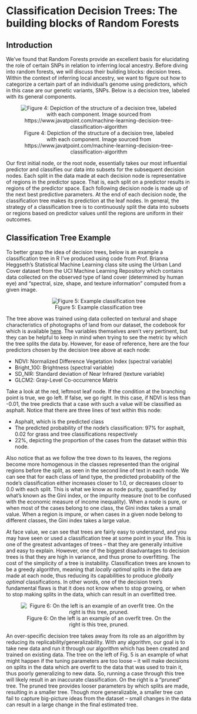 # Classification Decision Trees: The building blocks of Random Forests

## Introduction

We’ve found that Random Forests provide an excellent basis for elucidating the role of certain SNPs in relation to inferring local ancestry. Before diving into random forests, we will discuss their building blocks: decision trees. Within the context of inferring local ancestry, we want to figure out how to categorize a certain part of an individual’s genome using predictors, which in this case are our genetic variants, SNPs. Below is a decision tree, labeled with its general components.

<center>

![Figure 4: Depiction of the structure of a decision tree, labeled with each component. Image sourced from https://www.javatpoint.com/machine-learning-decision-tree-classification-algorithm](/Users/brianlee/Dropbox/My Mac (Brian’s MacBook Pro)/Desktop/2022 FALL/STAT 494/GWAS_rf/figures/fig4.png)

</center>

Our first initial node, or the root node, essentially takes our most influential predictor and classifies our data into subsets for the subsequent decision nodes. Each split in the data made at each decision node is representative of regions in the predictor space. That is, each split on a predictor results in regions of the predictor space. Each following decision node is made up of the next best predictive parameters. At the end of each decision node, the classification tree makes its prediction at the leaf nodes. In general, the strategy of a classification tree is to continuously split the data into subsets or regions based on predictor values until the regions are uniform in their outcomes.

## Classification Tree Example

To better grasp the idea of decision trees, below is an example a classification tree in R I’ve produced using code from Prof. Brianna Heggseth’s Statistical Machine Learning class site using the Urban Land Cover dataset from the UCI Machine Learning Repository which contains data collected on the observed type of land cover (determined by human eye) and “spectral, size, shape, and texture information” computed from a given image.


<center>

![Figure 5: Example classification tree](/Users/brianlee/Dropbox/My Mac (Brian’s MacBook Pro)/Desktop/2022 FALL/STAT 494/GWAS_rf/figures/fig5.png)

</center>

The tree above was trained using data collected on textural and shape characteristics of photographs of land from our dataset, the codebook for which is available [here](https://archive.ics.uci.edu/ml/datasets/Urban+Land+Cover). The variables themselves aren’t very pertinent, but they can be helpful to keep in mind when trying to see the metric by which the tree splits the data by. However, for ease of reference, here are the four predictors chosen by the decision tree above at each node:

- NDVI: Normalized Difference Vegetation Index (spectral variable)
- Bright_100: Brightness (spectral variable)
- SD_NIR: Standard deviation of Near Infrared (texture variable)
- GLCM2: Gray-Level Co-occurrence Matrix

Take a look at the red, leftmost leaf node. If the condition at the branching point is true, we go left. If false, we go right. In this case, if NDVI is less than -0.01, the tree predicts that a case with such a value will be classified as asphalt. 
Notice that there are three lines of text within this node:

- Asphalt, which is the predicted class
- The predicted probability of the node’s classification: 97% for asphalt, 0.02 for grass and tree classifications respectively
- 22%, depicting the proportion of the cases from the dataset within this node.

Also notice that as we follow the tree down to its leaves, the regions become more homogenous in the classes represented than the original regions before the split, as seen in the second line of text in each node. We can see that for each class of land type, the predicted probability of the node’s classification either increases closer to 1.0, or decreases closer to 0.0 with each split. This is what we know as node purity, quantified by what’s known as the Gini index, or the impurity measure (not to be confused with the economic measure of income inequality). When a node is pure, or when most of the cases belong to one class, the Gini index takes a small value. When a region is impure, or when cases in a given node belong to different classes, the Gini index takes a large value.

At face value, we can see that trees are fairly easy to understand, and you may have seen or used a classification tree at some point in your life. This is one of the greatest advantages of trees – that they are generally intuitive and easy to explain. However, one of the biggest disadvantages to decision trees is that they are high in variance, and thus prone to overfitting. The cost of the simplicity of a tree is instability. Classification trees are known to be a greedy algorithm, meaning that *locally optimal* splits in the data are made at each node, thus reducing its capabilities to produce *globally optimal* classifications. In other words, one of the decision tree’s fundamental flaws is that it does not know when to stop growing, or when to stop making splits in the data, which can result in an overfitted tree.

<center>

![Figure 6: On the left is an example of an overfit tree. On the right is this tree, pruned.](/Users/brianlee/Dropbox/My Mac (Brian’s MacBook Pro)/Desktop/2022 FALL/STAT 494/GWAS_rf/figures/fig6.png)

</center>

An over-specific decision tree takes away from its role as an algorithm by reducing its replicability/generalizability. With any algorithm, our goal is to take new data and run it through our algorithm which has been created and trained on existing data. The tree on the left of Fig. 5 is an example of what might happen if the tuning parameters are too loose – it will make decisions on splits in the data which are overfit to the data that was used to train it, thus poorly generalizing to new data. So, running a case through this tree will likely result in an inaccurate classification. On the right is a “pruned” tree. The pruned tree provides looser parameters by which splits are made, resulting in a smaller tree. Though more generalizable, a smaller tree can fail to capture big-picture ideas from the dataset – small changes in the data can result in a large change in the final estimated tree.




